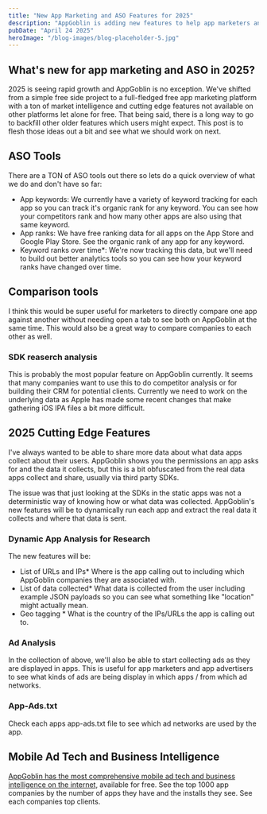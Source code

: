 ```yaml
---
title: "New App Marketing and ASO Features for 2025"
description: "AppGoblin is adding new features to help app marketers and ASO professionals."
pubDate: "April 24 2025"
heroImage: "/blog-images/blog-placeholder-5.jpg"
---
```



## What's new for app marketing and ASO in 2025? 

2025 is seeing rapid growth and AppGoblin is no exception. We've shifted from a simple free side project to a full-fledged free app marketing platform with a ton of market intelligence and cutting edge features not available on other platforms let alone for free. That being said, there is a long way to go to backfill other older features which users might expect. This post is to flesh those ideas out a bit and see what we should work on next.

## ASO Tools

There are a TON of ASO tools out there so lets do a quick overview of what we do and don't have so far:

* App keywords: We currently have a variety of keyword tracking for each app so you can track it's organic rank for any keyword. You can see how your competitors rank and how many other apps are also using that same keyword.
* App ranks: We have free ranking data for all apps on the App Store and Google Play Store. See the organic rank of any app for any keyword.
* Keyword ranks over time*: We're now tracking this data, but we'll need to build out better analytics tools so you can see how your keyword ranks have changed over time.

## Comparison tools

I think this would be super useful for marketers to directly compare one app against another without needing open a tab to see both on AppGoblin at the same time.  This would also be a great way to compare companies to each other as well.


### SDK reaserch analysis

This is probably the most popular feature on AppGoblin currently. It seems that many companies want to use this to do competitor analysis or for building their CRM for potential clients. Currently we need to work on the underlying data as Apple has made some recent changes that make gathering iOS IPA files a bit more difficult.


## 2025 Cutting Edge Features

I've always wanted to be able to share more data about what data apps collect about their users. AppGoblin shows you the permissions an app asks for and the data it collects, but this is a bit obfuscated from the real data apps collect and share, usually via third party SDKs.  

The issue was that just looking at the SDKs in the static apps was not a deterministic way of knowing how or what data was collected. AppGoblin's new features will be to dynamically run each app and extract the real data it collects and where that data is sent.

### Dynamic App Analysis for Research

The new features will be:

* List of URLs and IPs* Where is the app calling out to including which AppGoblin companies they are associated with.
* List of data collected* What data is collected from the user including example JSON payloads so you can see what something like "location" might actually mean.
* Geo tagging * What is the country of the IPs/URLs the app is calling out to.


### Ad Analysis

In the collection of above, we'll also be able to start collecting ads as they are displayed in apps. This is useful for app marketers and app advertisers to see what kinds of ads are being display in which apps / from which ad networks.










### App-Ads.txt

Check each apps app-ads.txt file to see which ad networks are used by the app.

## Mobile Ad Tech and Business Intelligence

[AppGoblin has the most comprehensive mobile ad tech and business intelligence on the internet](https://appgoblin.info/companies), available for free. See the top 1000 app companies by the number of apps they have and the installs they see. See each companies top clients.